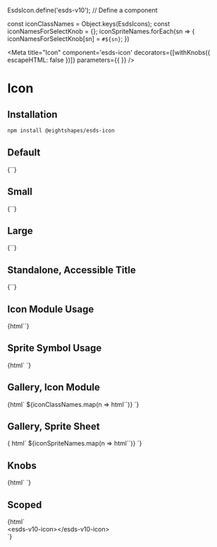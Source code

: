 
EsdsIcon.define('esds-v10'); // Define a <esds-v10-icon> component

const iconClassNames = Object.keys(EsdsIcons);
const iconNamesForSelectKnob = {};
iconSpriteNames.forEach(sn => {
    iconNamesForSelectKnob[sn] = `#${sn}`;
})

<Meta
  title="Icon"
  component='esds-icon'
  decorators={[withKnobs({ escapeHTML: false })]}
  parameters={{
  }}
/>

# Icon
## Installation

```bash
npm install @eightshapes/esds-icon
```

## Default
<Preview>
  <Story name="Default">
    {`<esds-icon></esds-icon>`}
  </Story>
</Preview>

## Small
<Preview>
  <Story name="Small">
    {`<esds-icon size="small"></esds-icon>`}
  </Story>
</Preview>

## Large
<Preview>
  <Story name="Large">
    {`<esds-icon size="large"></esds-icon>`}
  </Story>
</Preview>

## Standalone, Accessible Title
<Preview>
  <Story name="Standalone, Accessible Title">
    {`<esds-icon title="stopwatch"></esds-icon>`}
  </Story>
</Preview>

## Icon Module Usage
<Preview>
  <Story name="Icon Module Usage">
    {html`<esds-icon use="${EsdsIconMenu}"></esds-icon>`}
  </Story>
</Preview>

## Sprite Symbol Usage
<Preview>
  <Story name="Sprite Symbol Usage">
    {html`<div style="display: none;">${unsafeHTML(icons)}</div>
          <esds-icon use="#trash"></esds-icon>`}
  </Story>
</Preview>

## Gallery, Icon Module
<Preview>
  <Story name="Gallery, Icon Module">
    {html`
      ${iconClassNames.map(n => html`<esds-icon use="${EsdsIcons[n]}"></esds-icon>`)}
    `}
  </Story>
</Preview>

## Gallery, Sprite Sheet
<Preview>
  <Story name="Gallery, Sprite Sheet">
    {
      html`
      <!-- Hidden div containing svg sprite sheet -->
      <div style="display: none;">${unsafeHTML(icons)}</div>
      ${iconSpriteNames.map(n => html`<esds-icon use="#${n}"></esds-icon>`)}
    `}
  </Story>
</Preview>

## Knobs
<Preview>
  <Story name="Knobs">
    {html`<div style="display: none;">${unsafeHTML(icons)}</div>
    <esds-icon
        size="${select('Size', {Small: 'small', Medium: 'medium', Large: 'large'}, 'medium')}"
        use="${select('Use', iconNamesForSelectKnob, '#star')}"
    ></esds-icon>`}
  </Story>
</Preview>

## Scoped
<Preview>
  <Story name="Scoped">
    {html`<div class="storybook-grid">
        <div>
          <span class="storybook-annotation">&lt;esds-v10-icon>&lt;/esds-v10-icon></span>
          <esds-v10-icon></esds-v10-icon>
        </div>
      </div>`}
  </Story>
</Preview>
